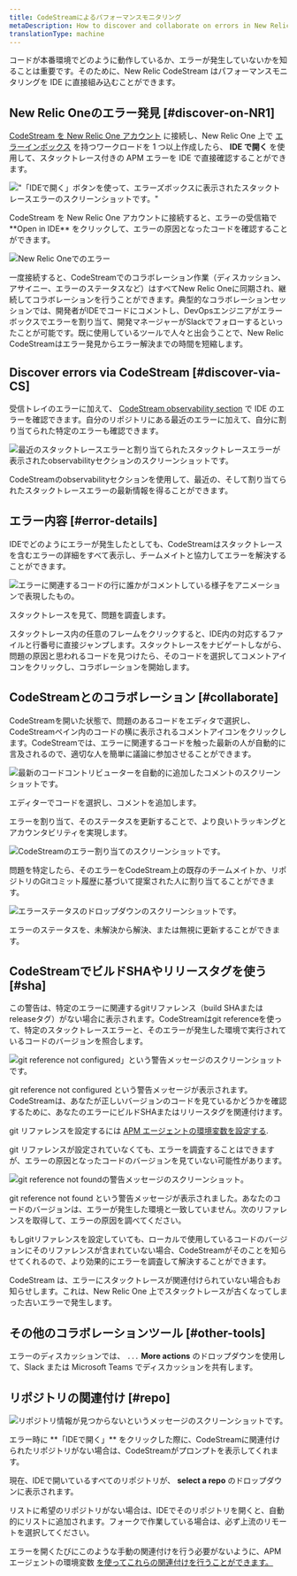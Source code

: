 ```yaml
---
title: CodeStreamによるパフォーマンスモニタリング
metaDescription: How to discover and collaborate on errors in New Relic CodeStream.
translationType: machine
---
```












コードが本番環境でどのように動作しているか、エラーが発生していないかを知ることは重要です。そのために、New Relic CodeStream はパフォーマンスモニタリングを IDE に直接組み込むことができます。

## New Relic Oneのエラー発見 [#discover-on-NR1]

[CodeStream を New Relic One アカウント](/docs/codestream/start-here/codestream-new-relic) に接続し、New Relic One 上で [エラーインボックス](/docs/errors-inbox/errors-inbox/) を持つワークロードを 1 つ以上作成したら、 **IDE で開く** を使用して、スタックトレース付きの APM エラーを IDE で直接確認することができます。

<img
  src={errorsInbox}
  title="&quot;「IDEで開く」ボタンを押したときに、エラーボックスにスタックトレースエラーが表示される。"
  alt="&quot;「IDEで開く」ボタンを使って、エラーズボックスに表示されたスタックトレースエラーのスクリーンショットです。&quot;"
/>

<figcaption>
  CodeStream を New Relic One アカウントに接続すると、エラーの受信箱で **Open in IDE** をクリックして、エラーの原因となったコードを確認することができます。
</figcaption>

<img
  src={errorOnNr1}
  alt="New Relic Oneでのエラー"
/>

一度接続すると、CodeStreamでのコラボレーション作業（ディスカッション、アサイニー、エラーのステータスなど）はすべてNew Relic Oneに同期され、継続してコラボレーションを行うことができます。典型的なコラボレーションセッションでは、開発者がIDEでコードにコメントし、DevOpsエンジニアがエラーボックスでエラーを割り当て、開発マネージャーがSlackでフォローするといったことが可能です。既に使用しているツールで人々と出会うことで、New Relic CodeStreamはエラー発見からエラー解決までの時間を短縮します。

## Discover errors via CodeStream [#discover-via-CS]

受信トレイのエラーに加えて、 [CodeStream observability section](/docs/codestream/codestream-ui-overview/observability-section) で IDE のエラーを確認できます。自分のリポジトリにある最近のエラーに加えて、自分に割り当てられた特定のエラーも確認できます。

<img
  src={observabilitySection}
  title="最近のスタック・トレース・エラーと割り当てられたスタック・トレース・エラーを持つオブザーバビリティ・セクション。"
  alt="最近のスタックトレースエラーと割り当てられたスタックトレースエラーが表示されたobservabilityセクションのスクリーンショットです。"
/>

<figcaption>
  CodeStreamのobservabilityセクションを使用して、最近の、そして割り当てられたスタックトレースエラーの最新情報を得ることができます。
</figcaption>

## エラー内容 [#error-details]

IDEでどのようにエラーが発生したとしても、CodeStreamはスタックトレースを含むエラーの詳細をすべて表示し、チームメイトと協力してエラーを解決することができます。

<img
  src={observabilityVsc}
  title="誰かがエラーに関連するコードの行をコメントしている。"
  alt="エラーに関連するコードの行に誰かがコメントしている様子をアニメーションで表現したもの。"
/>

<figcaption>
  スタックトレースを見て、問題を調査します。
</figcaption>

スタックトレース内の任意のフレームをクリックすると、IDE内の対応するファイルと行番号に直接ジャンプします。スタックトレースをナビゲートしながら、問題の原因と思われるコードを見つけたら、そのコードを選択してコメントアイコンをクリックし、コラボレーションを開始します。

## CodeStreamとのコラボレーション [#collaborate]

CodeStreamを開いた状態で、問題のあるコードをエディタで選択し、CodeStreamペイン内のコードの横に表示されるコメントアイコンをクリックします。CodeStreamでは、エラーに関連するコードを触った最新の人が自動的に言及されるので、適切な人を簡単に議論に参加させることができます。

<img
  src={errorAutoMention}
  title="最新のコードコントリビューターによるコメントが自動的に追加されます。"
  alt="最新のコードコントリビューターを自動的に追加したコメントのスクリーンショットです。"
/>

<figcaption>
  エディターでコードを選択し、コメントを追加します。
</figcaption>

エラーを割り当て、そのステータスを更新することで、より良いトラッキングとアカウンタビリティを実現します。

<img
  src={errorAssignee}
  title="CodeStreamのエラー割り当て。"
  alt="CodeStreamのエラー割り当てのスクリーンショットです。"
/>

<figcaption>
  問題を特定したら、そのエラーをCodeStream上の既存のチームメイトか、リポジトリのGitコミット履歴に基づいて提案された人に割り当てることができます。
</figcaption>

<img
  src={errorStatus}
  title="エラーステータスのドロップダウンです。"
  alt="エラーステータスのドロップダウンのスクリーンショットです。"
/>

<figcaption>
  エラーのステータスを、未解決から解決、または無視に更新することができます。
</figcaption>

## CodeStreamでビルドSHAやリリースタグを使う [#sha]

この警告は、特定のエラーに関連するgitリファレンス（build SHAまたはreleaseタグ）がない場合に表示されます。CodeStreamはgit referenceを使って、特定のスタックトレースエラーと、そのエラーが発生した環境で実行されているコードのバージョンを照合します。

<img
  src={buildShaNotConfigured}
  title="git reference not configuredの警告メッセージが表示される。"
  alt="git reference not configured」という警告メッセージのスクリーンショットです。"
/>

<figcaption>
  git reference not configured という警告メッセージが表示されます。CodeStreamは、あなたが正しいバージョンのコードを見ているかどうかを確認するために、あなたのエラーにビルドSHAまたはリリースタグを関連付けます。
</figcaption>

git リファレンスを設定するには [APM エージェントの環境変数を設定する](/docs/codestream/start-here/codestream-new-relic/#buildsha).

git リファレンスが設定されていなくても、エラーを調査することはできますが、エラーの原因となったコードのバージョンを見ていない可能性があります。

<img
  src={buildShaNotFound}
  title="git reference not found という警告メッセージが表示されます。"
  alt="git reference not foundの警告メッセージのスクリーンショット。"
/>

<figcaption>
  git reference not found という警告メッセージが表示されました。あなたのコードのバージョンは、エラーが発生した環境と一致していません。次のリファレンスを取得して、エラーの原因を調べてください。
</figcaption>

もしgitリファレンスを設定していても、ローカルで使用しているコードのバージョンにそのリファレンスが含まれていない場合、CodeStreamがそのことを知らせてくれるので、より効果的にエラーを調査して解決することができます。

CodeStream は、エラーにスタックトレースが関連付けられていない場合もお知らせします。これは、New Relic One 上でスタックトレースが古くなってしまった古いエラーで発生します。

## その他のコラボレーションツール [#other-tools]

エラーのディスカッションでは、 `...` **More actions** のドロップダウンを使用して、Slack または Microsoft Teams でディスカッションを共有します。

## リポジトリの関連付け [#repo]

<img
  src={repoAssociation}
  title="リポジトリの情報がないというメッセージ"
  alt="リポジトリ情報が見つからないというメッセージのスクリーンショットです。"
/>

<figcaption>
  エラー時に **「IDEで開く」** をクリックした際に、CodeStreamに関連付けられたリポジトリがない場合は、CodeStreamがプロンプトを表示してくれます。
</figcaption>

現在、IDEで開いているすべてのリポジトリが、 **select a repo** のドロップダウンに表示されます。

リストに希望のリポジトリがない場合は、IDEでそのリポジトリを開くと、自動的にリストに追加されます。フォークで作業している場合は、必ず上流のリモートを選択してください。

エラーを開くたびにこのような手動の関連付けを行う必要がないように、APMエージェントの環境変数 [を使ってこれらの関連付けを行うことができます。](/docs/codestream/start-here/codestream-new-relic/#repo-url)

[](/docs/codestream/start-here/codestream-new-relic/#repo-url)
